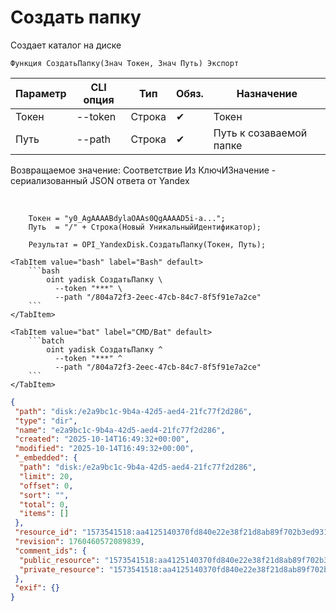 ﻿---
sidebar_position: 2
description: Создать папку и другие функции для работы с Yandex Disk в Открытом пакете интеграций - бесплатной open-source библиотеке интеграций для 1С:Предприятие 8, OneScript и CLI
keywords: [1C, 1С, 1С:Предприятие, 1С:Предприятие 8.3, API, Интеграция, Сервисы, Обмен, OneScript, CLI, Yandex Disk]
---


# Создать папку
 Создает каталог на диске



`Функция СоздатьПапку(Знач Токен, Знач Путь) Экспорт`

  | Параметр | CLI опция | Тип | Обяз. | Назначение |
  |-|-|-|-|-|
  | Токен | --token | Строка | &#x2714; | Токен |
  | Путь | --path | Строка | &#x2714; | Путь к созаваемой папке |

  
  Возвращаемое значение:   Соответствие Из КлючИЗначение - сериализованный JSON ответа от Yandex

<br/>



```bsl title="Пример использования для 1С:Предприятие/OneScript"
    Токен = "y0_AgAAAABdylaOAAs0QgAAAAD5i-a...";
    Путь  = "/" + Строка(Новый УникальныйИдентификатор);

    Результат = OPI_YandexDisk.СоздатьПапку(Токен, Путь);
```
    

 <Tabs>
  
    <TabItem value="bash" label="Bash" default>
        ```bash
            oint yadisk СоздатьПапку \
              --token "***" \
              --path "/804a72f3-2eec-47cb-84c7-8f5f91e7a2ce"
        ```
    </TabItem>
  
    <TabItem value="bat" label="CMD/Bat" default>
        ```batch
            oint yadisk СоздатьПапку ^
              --token "***" ^
              --path "/804a72f3-2eec-47cb-84c7-8f5f91e7a2ce"
        ```
    </TabItem>
</Tabs>


```json title="Результат"
{
 "path": "disk:/e2a9bc1c-9b4a-42d5-aed4-21fc77f2d286",
 "type": "dir",
 "name": "e2a9bc1c-9b4a-42d5-aed4-21fc77f2d286",
 "created": "2025-10-14T16:49:32+00:00",
 "modified": "2025-10-14T16:49:32+00:00",
 "_embedded": {
  "path": "disk:/e2a9bc1c-9b4a-42d5-aed4-21fc77f2d286",
  "limit": 20,
  "offset": 0,
  "sort": "",
  "total": 0,
  "items": []
 },
 "resource_id": "1573541518:aa4125140370fd840e22e38f21d8ab89f702b3ed9310b4c4db2cd2b10e37916b",
 "revision": 1760460572089839,
 "comment_ids": {
  "public_resource": "1573541518:aa4125140370fd840e22e38f21d8ab89f702b3ed9310b4c4db2cd2b10e37916b",
  "private_resource": "1573541518:aa4125140370fd840e22e38f21d8ab89f702b3ed9310b4c4db2cd2b10e37916b"
 },
 "exif": {}
}
```
